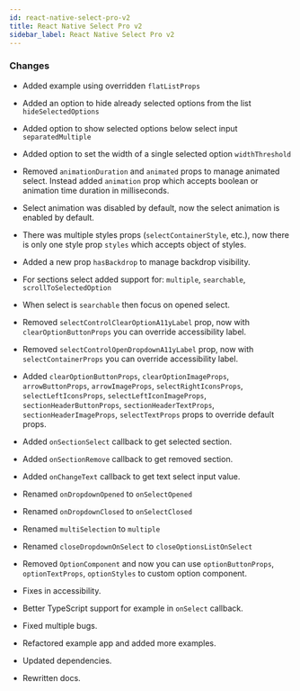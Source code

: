 ```yaml
---
id: react-native-select-pro-v2
title: React Native Select Pro v2
sidebar_label: React Native Select Pro v2
---
```


### Changes

-   Added example using overridden `flatListProps`

-   Added an option to hide already selected options from the list `hideSelectedOptions`

-   Added option to show selected options below select input `separatedMultiple`

-   Added option to set the width of a single selected option `widthThreshold`

-   Removed `animationDuration` and `animated` props to manage animated select. Instead added `animation` prop which accepts boolean or animation time duration in milliseconds.

-   Select animation was disabled by default, now the select animation is enabled by default.

-   There was multiple styles props (`selectContainerStyle`, etc.), now there is only one style prop `styles` which accepts object of styles.

-   Added a new prop `hasBackdrop` to manage backdrop visibility.

-   For sections select added support for: `multiple`, `searchable`, `scrollToSelectedOption`

-   When select is `searchable` then focus on opened select.

-   Removed `selectControlClearOptionA11yLabel` prop, now with `clearOptionButtonProps` you can override accessibility label.

-   Removed `selectControlOpenDropdownA11yLabel` prop, now with `selectContainerProps` you can override accessibility label.

-   Added `clearOptionButtonProps`, `clearOptionImageProps`, `arrowButtonProps`, `arrowImageProps`, `selectRightIconsProps`, `selectLeftIconsProps`, `selectLeftIconImageProps`, `sectionHeaderButtonProps`, `sectionHeaderTextProps`, `sectionHeaderImageProps`, `selectTextProps` props to override default props.

-   Added `onSectionSelect` callback to get selected section.

-   Added `onSectionRemove` callback to get removed section.

-   Added `onChangeText` callback to get text select input value.

-   Renamed `onDropdownOpened` to `onSelectOpened`

-   Renamed `onDropdownClosed` to `onSelectClosed`

-   Renamed `multiSelection` to `multiple`

-   Renamed `closeDropdownOnSelect` to `closeOptionsListOnSelect`

-   Removed `OptionComponent` and now you can use `optionButtonProps`, `optionTextProps`, `optionStyles` to custom option component.

-   Fixes in accessibility.

-   Better TypeScript support for example in `onSelect` callback.

-   Fixed multiple bugs.

-   Refactored example app and added more examples.

-   Updated dependencies.

-   Rewritten docs.
